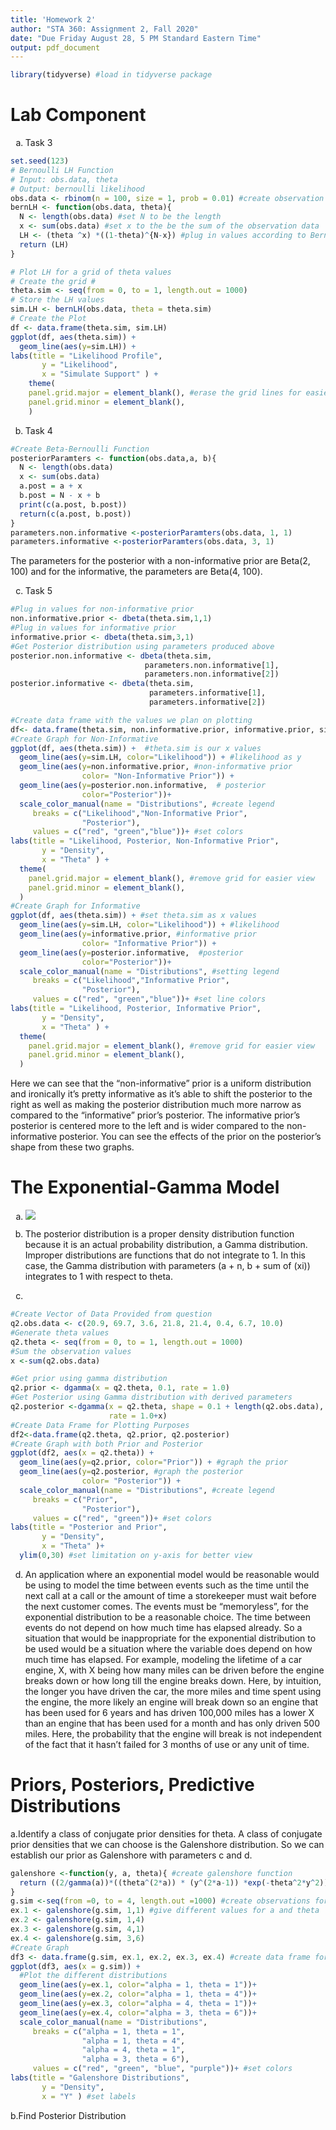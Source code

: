 ```yaml
---
title: 'Homework 2'
author: "STA 360: Assignment 2, Fall 2020"
date: "Due Friday August 28, 5 PM Standard Eastern Time"
output: pdf_document
---
```

```r
library(tidyverse) #load in tidyverse package
```
# Lab Component

a. Task 3
```r
set.seed(123)
# Bernoulli LH Function
# Input: obs.data, theta
# Output: bernoulli likelihood
obs.data <- rbinom(n = 100, size = 1, prob = 0.01) #create observation data
bernLH <- function(obs.data, theta){
  N <- length(obs.data) #set N to be the length
  x <- sum(obs.data) #set x to the be the sum of the observation data
  LH <- (theta ^x) *((1-theta)^{N-x}) #plug in values according to Bernoulli
  return (LH)
}

# Plot LH for a grid of theta values
# Create the grid #
theta.sim <- seq(from = 0, to = 1, length.out = 1000)
# Store the LH values
sim.LH <- bernLH(obs.data, theta = theta.sim)
# Create the Plot
df <- data.frame(theta.sim, sim.LH)
ggplot(df, aes(theta.sim)) + 
  geom_line(aes(y=sim.LH)) +
labs(title = "Likelihood Profile",
       y = "Likelihood",
       x = "Simulate Support" ) +
    theme(
    panel.grid.major = element_blank(), #erase the grid lines for easier view
    panel.grid.minor = element_blank(),
    ) 
```

b. Task 4
```r
#Create Beta-Bernoulli Function
posteriorParamters <- function(obs.data,a, b){ 
  N <- length(obs.data)
  x <- sum(obs.data)
  a.post = a + x
  b.post = N - x + b
  print(c(a.post, b.post))
  return(c(a.post, b.post))
}
parameters.non.informative <-posteriorParamters(obs.data, 1, 1)
parameters.informative <-posteriorParamters(obs.data, 3, 1)

```
The parameters for the posterior with a non-informative prior are Beta(2, 100) and for the informative, the parameters are Beta(4, 100).

c. Task 5

```r
#Plug in values for non-informative prior
non.informative.prior <- dbeta(theta.sim,1,1)
#Plug in values for informative prior
informative.prior <- dbeta(theta.sim,3,1)
#Get Posterior distribution using parameters produced above
posterior.non.informative <- dbeta(theta.sim,
                              parameters.non.informative[1],
                              parameters.non.informative[2])
posterior.informative <- dbeta(theta.sim, 
                               parameters.informative[1],
                               parameters.informative[2])

#Create data frame with the values we plan on plotting
df<- data.frame(theta.sim, non.informative.prior, informative.prior, sim.LH)
#Create Graph for Non-Informative
ggplot(df, aes(theta.sim)) +  #theta.sim is our x values
  geom_line(aes(y=sim.LH, color="Likelihood")) + #likelihood as y
  geom_line(aes(y=non.informative.prior, #non-informative prior
                color= "Non-Informative Prior")) +  
  geom_line(aes(y=posterior.non.informative,  # posterior
                color="Posterior"))+ 
  scale_color_manual(name = "Distributions", #create legend 
     breaks = c("Likelihood","Non-Informative Prior",
                "Posterior"),
     values = c("red", "green","blue"))+ #set colors
labs(title = "Likelihood, Posterior, Non-Informative Prior",
       y = "Density",
       x = "Theta" ) +
  theme(
    panel.grid.major = element_blank(), #remove grid for easier view
    panel.grid.minor = element_blank(),
  ) 
#Create Graph for Informative
ggplot(df, aes(theta.sim)) + #set theta.sim as x values
  geom_line(aes(y=sim.LH, color="Likelihood")) + #likelihood
  geom_line(aes(y=informative.prior, #informative prior
                color= "Informative Prior")) +  
  geom_line(aes(y=posterior.informative,  #posterior
                color="Posterior"))+
  scale_color_manual(name = "Distributions", #setting legend
     breaks = c("Likelihood","Informative Prior",
                "Posterior"),
     values = c("red", "green","blue"))+ #set line colors
labs(title = "Likelihood, Posterior, Informative Prior",
       y = "Density",
       x = "Theta" ) +
  theme(
    panel.grid.major = element_blank(), #remove grid for easier view
    panel.grid.minor = element_blank(),
  ) 
```
Here we can see that the "non-informative" prior is a uniform distribution and ironically it's pretty informative as it's able to shift the posterior to the right as well as making the posterior distribution much more narrow as compared to the "informative" prior's posterior. The informative prior's posterior is centered more to the left and is wider compared to the non-informative posterior. You can see the effects of the prior on the posterior's shape from these two graphs.

# The Exponential-Gamma Model
a. 
    ![](2aDerivation.png)
b. The posterior distribution is a proper density distribution function because it is an actual probability distribution, a Gamma distribution. Improper distributions are functions that do not integrate to 1. In this case, the Gamma distribution with parameters (a + n, b + sum of (xi)) integrates to 1 with respect to theta.

c.
```r
#Create Vector of Data Provided from question
q2.obs.data <- c(20.9, 69.7, 3.6, 21.8, 21.4, 0.4, 6.7, 10.0) 
#Generate theta values
q2.theta <- seq(from = 0, to = 1, length.out = 1000)
#Sum the observation values
x <-sum(q2.obs.data)

#Get prior using gamma distribution
q2.prior <- dgamma(x = q2.theta, 0.1, rate = 1.0)
#Get Posterior using Gamma distribution with derived parameters 
q2.posterior <-dgamma(x = q2.theta, shape = 0.1 + length(q2.obs.data), 
                      rate = 1.0+x)
#Create Data Frame for Plotting Purposes
df2<-data.frame(q2.theta, q2.prior, q2.posterior)
#Create Graph with both Prior and Posterior
ggplot(df2, aes(x = q2.theta)) + 
  geom_line(aes(y=q2.prior, color="Prior")) + #graph the prior
  geom_line(aes(y=q2.posterior, #graph the posterior
                color= "Posterior")) +  
  scale_color_manual(name = "Distributions", #create legend
     breaks = c("Prior",
                "Posterior"),
     values = c("red", "green"))+ #set colors
labs(title = "Posterior and Prior",
       y = "Density",
       x = "Theta" )+
  ylim(0,30) #set limitation on y-axis for better view
```

d. An application where an exponential model would be reasonable would be using to model the time between events such as the time until the next call at a call or the amount of time a storekeeper must wait before the next customer comes. The events must be "memoryless", for the exponential distribution to be a reasonable choice. The time between events do not depend on how much time has elapsed already. 
So a situation that would be inappropriate for the exponential distribution to be used would be a situation where the variable does depend on how much time has elapsed. For example, modeling the lifetime of a car engine, X, with X being how many miles can be driven before the engine breaks down or how long till the engine breaks down. Here, by intuition, the longer you have driven the car, the more miles and time spent using the engine, the more likely an engine will break down so an engine that has been used for 6 years and has driven 100,000 miles has a lower X than an engine that has been used for a month and has only driven 500 miles. Here, the probability that the engine will break is not independent of the fact that it hasn't failed for 3 months of use or any unit of time.

# Priors, Posteriors, Predictive Distributions

a.Identify a class of conjugate prior densities for theta.
A class of conjugate prior densities that we can choose is the Galenshore distribution. So we can establish our prior as Galenshore with parameters c and d.
```r
galenshore <-function(y, a, theta){ #create galenshore function
  return ((2/gamma(a))*((theta^(2*a)) * (y^(2*a-1)) *exp(-theta^2*y^2))) 
}
g.sim <-seq(from =0, to = 4, length.out =1000) #create observations for Y
ex.1 <- galenshore(g.sim, 1,1) #give different values for a and theta
ex.2 <- galenshore(g.sim, 1,4)
ex.3 <- galenshore(g.sim, 4,1)
ex.4 <- galenshore(g.sim, 3,6)
#Create Graph
df3 <- data.frame(g.sim, ex.1, ex.2, ex.3, ex.4) #create data frame for plotting
ggplot(df3, aes(x = g.sim)) + 
  #Plot the different distributions
  geom_line(aes(y=ex.1, color="alpha = 1, theta = 1"))+ 
  geom_line(aes(y=ex.2, color="alpha = 1, theta = 4"))+
  geom_line(aes(y=ex.3, color="alpha = 4, theta = 1"))+  
  geom_line(aes(y=ex.4, color="alpha = 3, theta = 6"))+ 
  scale_color_manual(name = "Distributions", 
     breaks = c("alpha = 1, theta = 1",
                "alpha = 1, theta = 4",
                "alpha = 4, theta = 1",
                "alpha = 3, theta = 6"),
     values = c("red", "green", "blue", "purple"))+ #set colors
labs(title = "Galenshore Distributions",
       y = "Density",
       x = "Y" ) #set labels
```


b.Find Posterior Distribution



